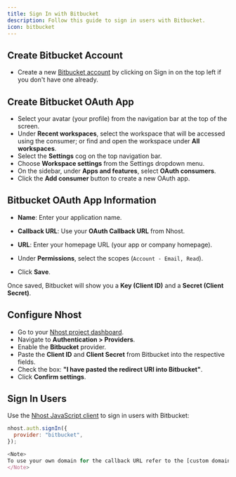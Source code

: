 ```yaml
---
title: Sign In with Bitbucket
description: Follow this guide to sign in users with Bitbucket.
icon: bitbucket
---
```


## Create Bitbucket Account

- Create a new [Bitbucket account](https://bitbucket.org/product/) by clicking on Sign in on the top left if you don't have one already.

## Create Bitbucket OAuth App

- Select your avatar (your profile) from the navigation bar at the top of the screen.
- Under **Recent workspaces**, select the workspace that will be accessed using the consumer; or find and open the workspace under **All workspaces**.
- Select the **Settings** cog on the top navigation bar.
- Choose **Workspace settings** from the Settings dropdown menu.
- On the sidebar, under **Apps and features**, select **OAuth consumers**.
- Click the **Add consumer** button to create a new OAuth app.

## Bitbucket OAuth App Information

- **Name**: Enter your application name.
- **Callback URL**: Use your **OAuth Callback URL** from Nhost.
- **URL**: Enter your homepage URL (your app or company homepage).
- Under **Permissions**, select the scopes (`Account - Email, Read`).

- Click **Save**.

Once saved, Bitbucket will show you a **Key (Client ID)** and a **Secret (Client Secret)**.

## Configure Nhost

- Go to your [Nhost project dashboard](https://app.nhost.io).
- Navigate to **Authentication > Providers**.
- Enable the **Bitbucket** provider.
- Paste the **Client ID** and **Client Secret** from Bitbucket into the respective fields.
- Check the box: **"I have pasted the redirect URI into Bitbucket"**.
- Click **Confirm settings**.

## Sign In Users

Use the [Nhost JavaScript client](/reference/javascript) to sign in users with Bitbucket:

```js
nhost.auth.signIn({
  provider: "bitbucket",
});

<Note>
To use your own domain for the callback URL refer to the [custom domains](/platform/cloud/custom-domains) documentation.
</Note>
